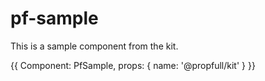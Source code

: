 
# pf-sample

<Meta title='Samples/pf-sample' />

This is a sample component from the kit.

<Preview withSource='open'>
  <Story name='default'>
    {{
      Component: PfSample,
      props: {
        name: '@propfull/kit'
      }
    }}
  </Story>
</Preview>